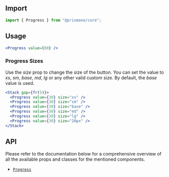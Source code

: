 ## Import

```js
import { Progress } from "@prismane/core";
```

## Usage

```jsx preview
<Progress value={80} />
```

### Progress Sizes

Use the _size_ prop to change the size of the button. You can set the value to _xs_, _sm_, _base_, _md_, _lg_ or any other valid custom size. By default, the _base_ value is used.

```jsx preview
<Stack gap={fr(5)}>
  <Progress value={30} size="xs" />
  <Progress value={30} size="sm" />
  <Progress value={30} size="base" />
  <Progress value={30} size="md" />
  <Progress value={30} size="lg" />
  <Progress value={30} size="20px" />
</Stack>
```

## API

Please refer to the documentation below for a comprehensive overview of all the available props and classes for the mentioned components.

- [`Progress`](/docs/components-api/data-display/progress-api)
